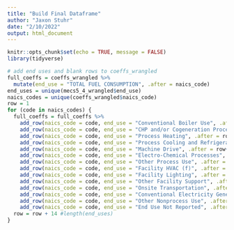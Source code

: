 ```yaml
---
title: "Build Final Dataframe"
author: "Jaxon Stuhr"
date: "2/10/2022"
output: html_document
---
```


```r
knitr::opts_chunk$set(echo = TRUE, message = FALSE)
library(tidyverse)
```

```r
# add end uses and blank rows to coeffs_wrangled
full_coeffs = coeffs_wrangled %>% 
  mutate(end_use = "TOTAL FUEL CONSUMPTION", .after = naics_code)
end_uses = unique(mecs5_4_wrangled$end_use)
naics_codes = unique(coeffs_wrangled$naics_code)
row = 1
for (code in naics_codes) {
  full_coeffs = full_coeffs %>% 
    add_row(naics_code = code, end_use = "Conventional Boiler Use", .after = row) %>% 
    add_row(naics_code = code, end_use = "CHP and/or Cogeneration Process", .after = row+1) %>% 
    add_row(naics_code = code, end_use = "Process Heating", .after = row+2) %>% 
    add_row(naics_code = code, end_use = "Process Cooling and Refrigeration", .after = row+3) %>% 
    add_row(naics_code = code, end_use = "Machine Drive", .after = row+4) %>% 
    add_row(naics_code = code, end_use = "Electro-Chemical Processes", .after = row+5) %>% 
    add_row(naics_code = code, end_use = "Other Process Use", .after = row+6) %>% 
    add_row(naics_code = code, end_use = "Facility HVAC (f)", .after = row+7) %>% 
    add_row(naics_code = code, end_use = "Facility Lighting", .after = row+8) %>% 
    add_row(naics_code = code, end_use = "Other Facility Support", .after = row+9) %>% 
    add_row(naics_code = code, end_use = "Onsite Transportation", .after = row+10) %>% 
    add_row(naics_code = code, end_use = "Conventional Electricity Generation", .after = row+11) %>% 
    add_row(naics_code = code, end_use = "Other Nonprocess Use", .after = row+12) %>% 
    add_row(naics_code = code, end_use = "End Use Not Reported", .after = row+13) 
  row = row + 14 #length(end_uses)
}
```

